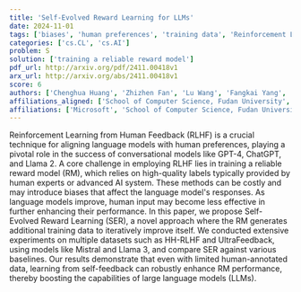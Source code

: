 ```yaml
---
title: 'Self-Evolved Reward Learning for LLMs'
date: 2024-11-01
tags: ['biases', 'human preferences', 'training data', 'Reinforcement Learning from Human Feedback', 'reward model', 'self-feedback', 'large language models', 'experiments', 'language models', 'datasets']
categories: ['cs.CL', 'cs.AI']
problem: S
solution: ['training a reliable reward model']
pdf_url: http://arxiv.org/pdf/2411.00418v1
arx_url: http://arxiv.org/abs/2411.00418v1
score: 6
authors: ['Chenghua Huang', 'Zhizhen Fan', 'Lu Wang', 'Fangkai Yang', 'Pu Zhao', 'Zeqi Lin', 'Qingwei Lin', 'Dongmei Zhang', 'Saravan Rajmohan', 'Qi Zhang']
affiliations_aligned: ['School of Computer Science, Fudan University', 'School of Computer Science, Peking University', 'Microsoft', 'Microsoft', 'Microsoft', 'Microsoft', 'Microsoft', 'Microsoft', 'Microsoft', 'Microsoft']
affiliations: ['Microsoft', 'School of Computer Science, Fudan University', 'School of Computer Science, Peking University']
---
```



Reinforcement Learning from Human Feedback (RLHF) is a crucial technique for aligning language models with human preferences, playing a pivotal role in the success of conversational models like GPT-4, ChatGPT, and Llama 2. A core challenge in employing RLHF lies in training a reliable reward model (RM), which relies on high-quality labels typically provided by human experts or advanced AI system. These methods can be costly and may introduce biases that affect the language model's responses. As language models improve, human input may become less effective in further enhancing their performance. In this paper, we propose Self-Evolved Reward Learning (SER), a novel approach where the RM generates additional training data to iteratively improve itself. We conducted extensive experiments on multiple datasets such as HH-RLHF and UltraFeedback, using models like Mistral and Llama 3, and compare SER against various baselines. Our results demonstrate that even with limited human-annotated data, learning from self-feedback can robustly enhance RM performance, thereby boosting the capabilities of large language models (LLMs).
